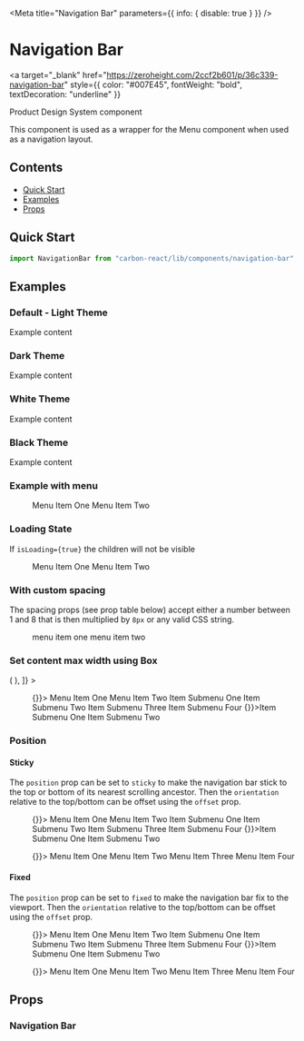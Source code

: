 
<Meta title="Navigation Bar" parameters={{ info: { disable: true } }} />

# Navigation Bar

<a
  target="_blank"
  href="https://zeroheight.com/2ccf2b601/p/36c339-navigation-bar"
  style={{ color: "#007E45", fontWeight: "bold", textDecoration: "underline" }}
>
  Product Design System component
</a>

This component is used as a wrapper for the Menu component when used as a navigation layout.

## Contents

- [Quick Start](#quick-start)
- [Examples](#examples)
- [Props](#props)

## Quick Start

```javascript
import NavigationBar from "carbon-react/lib/components/navigation-bar";
```

## Examples

### Default - Light Theme

<Canvas>
  <Story name="default">
    <NavigationBar>Example content</NavigationBar>
  </Story>
</Canvas>

### Dark Theme

<Canvas>
  <Story name="dark theme">
    <NavigationBar navigationType="dark">Example content</NavigationBar>
  </Story>
</Canvas>

### White Theme

<Canvas>
  <Story name="white theme">
    <NavigationBar navigationType="white">Example content</NavigationBar>
  </Story>
</Canvas>

### Black Theme

<Canvas>
  <Story name="black theme">
    <NavigationBar navigationType="black">Example content</NavigationBar>
  </Story>
</Canvas>

### Example with menu

<Canvas>
  <Story name="example with menu">
    <NavigationBar>
      <Menu>
        <MenuItem href="#">Menu Item One</MenuItem>
        <MenuItem href="#">Menu Item Two</MenuItem>
      </Menu>
    </NavigationBar>
  </Story>
</Canvas>

### Loading State

If `isLoading={true}` the children will not be visible

<Canvas>
  <Story name="isLoading">
    <NavigationBar isLoading>
      <Menu>
        <MenuItem>Menu Item One</MenuItem>
        <MenuItem>Menu Item Two</MenuItem>
      </Menu>
    </NavigationBar>
  </Story>
</Canvas>

### With custom spacing

The spacing props (see prop table below) accept either a number between 1 and 8 that is then multiplied by `8px` or any
valid CSS string.

<Canvas>
  <Story name="with custom spacing">
    <NavigationBar py={2} px={7}>
      <Menu>
        <MenuItem href="#">menu item one</MenuItem>
        <MenuItem href="#">menu item two</MenuItem>
      </Menu>
    </NavigationBar>
  </Story>
</Canvas>

### Set content max width using Box

<Canvas>
  <Story
    name="content max width using Box"
    decorators={[
      (Story) => (
        <Box height="200px">
          <Story />
        </Box>
      ),
    ]}
  >
    <NavigationBar>
      <Box display="flex" flex="1" maxWidth="1000px" margin="0 auto">
        <Menu display="flex" flex="1">
          <MenuItem flex="1" onClick={() => {}}>
            Menu Item One
          </MenuItem>
          <MenuItem flex="0 0 auto" href="#">
            Menu Item Two
          </MenuItem>
          <MenuItem flex="0 0 auto" submenu="Menu Item Three">
            <MenuItem href="#">Item Submenu One</MenuItem>
            <MenuItem href="#">Item Submenu Two</MenuItem>
            <MenuDivider />
            <MenuItem icon="settings" href="#">
              Item Submenu Three
            </MenuItem>
            <MenuItem href="#">Item Submenu Four</MenuItem>
          </MenuItem>
          <MenuItem flex="0 0 auto" submenu="Menu Item Four">
            <MenuItem onClick={() => {}}>Item Submenu One</MenuItem>
            <MenuItem href="#">Item Submenu Two</MenuItem>
          </MenuItem>
        </Menu>
      </Box>
    </NavigationBar>
  </Story>
</Canvas>

### Position

#### Sticky

The `position` prop can be set to `sticky` to make the navigation bar stick to the top or bottom of its nearest scrolling ancestor.
Then the `orientation` relative to the top/bottom can be offset using the `offset` prop.

<Canvas>
  <Story
    name="sticky"
    parameters={{ docs: { inlineStories: false, iframeHeight: 250 } }}
  >
    <Box id="sticky-container" height="250px">
      <NavigationBar
        position="sticky"
        orientation="top"
        offset="25px"
        aria-label="header"
      >
        <Box display="flex" flex="1" maxWidth="1000px" margin="0 auto">
          <Menu display="flex" flex="1">
            <MenuItem flex="1" onClick={() => {}}>
              Menu Item One
            </MenuItem>
            <MenuItem flex="0 0 auto" href="#">
              Menu Item Two
            </MenuItem>
            <MenuItem flex="0 0 auto" submenu="Menu Item Three">
              <MenuItem href="#">Item Submenu One</MenuItem>
              <MenuItem href="#">Item Submenu Two</MenuItem>
              <MenuDivider />
              <MenuItem icon="settings" href="#">
                Item Submenu Three
              </MenuItem>
              <MenuItem href="#">Item Submenu Four</MenuItem>
            </MenuItem>
            <MenuItem flex="0 0 auto" submenu="Menu Item Four">
              <MenuItem onClick={() => {}}>Item Submenu One</MenuItem>
              <MenuItem href="#">Item Submenu Two</MenuItem>
            </MenuItem>
          </Menu>
        </Box>
      </NavigationBar>
      <Box height="1000px" backgroundColor="var(--colorsYin075)" />
      <NavigationBar
        position="sticky"
        orientation="bottom"
        offset="25px"
        aria-label="footer"
      >
        <Box display="flex" flex="1" maxWidth="1000px" margin="0 auto">
          <Menu display="flex" flex="1">
            <MenuItem flex="1" onClick={() => {}}>
              Menu Item One
            </MenuItem>
            <MenuItem flex="0 0 auto" href="#">
              Menu Item Two
            </MenuItem>
            <MenuItem flex="0 0 auto" href="#">
              Menu Item Three
            </MenuItem>
            <MenuItem flex="0 0 auto" href="#">
              Menu Item Four
            </MenuItem>
          </Menu>
        </Box>
      </NavigationBar>
    </Box>
  </Story>
</Canvas>

#### Fixed

The `position` prop can be set to `fixed` to make the navigation bar fix to the viewport. Then the `orientation` relative to the
top/bottom can be offset using the `offset` prop.

<Canvas>
  <Story
    name="fixed"
    parameters={{
      docs: { inlineStories: false, iframeHeight: 200 },
      themeProvider: { chromatic: { theme: "sage" } },
    }}
  >
    <NavigationBar
      position="fixed"
      orientation="top"
      offset="25px"
      aria-label="header"
    >
      <Menu display="flex" flex="1">
        <MenuItem flex="1" onClick={() => {}}>
          Menu Item One
        </MenuItem>
        <MenuItem flex="0 0 auto" href="#">
          Menu Item Two
        </MenuItem>
        <MenuItem flex="0 0 auto" submenu="Menu Item Three">
          <MenuItem href="#">Item Submenu One</MenuItem>
          <MenuItem href="#">Item Submenu Two</MenuItem>
          <MenuDivider />
          <MenuItem icon="settings" href="#">
            Item Submenu Three
          </MenuItem>
          <MenuItem href="#">Item Submenu Four</MenuItem>
        </MenuItem>
        <MenuItem flex="0 0 auto" submenu="Menu Item Four">
          <MenuItem onClick={() => {}}>Item Submenu One</MenuItem>
          <MenuItem href="#">Item Submenu Two</MenuItem>
        </MenuItem>
      </Menu>
    </NavigationBar>
    <Box height="1000px" backgroundColor="var(--colorsYin075)" />
    <NavigationBar
      position="fixed"
      orientation="bottom"
      offset="25px"
      aria-label="footer"
    >
      <Menu display="flex" flex="1">
        <MenuItem flex="1" onClick={() => {}}>
          Menu Item One
        </MenuItem>
        <MenuItem flex="0 0 auto" href="#">
          Menu Item Two
        </MenuItem>
        <MenuItem flex="0 0 auto" href="#">
          Menu Item Three
        </MenuItem>
        <MenuItem flex="0 0 auto" href="#">
          Menu Item Four
        </MenuItem>
      </Menu>
    </NavigationBar>
  </Story>
</Canvas>

## Props

### Navigation Bar

<StyledSystemProps of={NavigationBar} noHeader padding flexBox />
